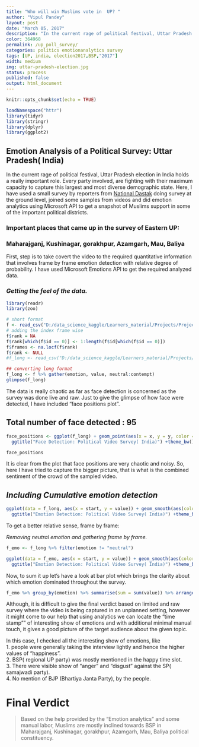 ```yaml
---
title: "Who will win Muslims vote in  UP? "
author: "Vipul Pandey"
layout: post
date: "March 05, 2017"
description: "In the current rage of political festival, Uttar Pradesh election in India holds a really important role. Every party involved, are fighting with their maximum capacity to capture this largest and most diverse demographic state."
color: 364968
permalink: /up_poll_survey/
categories: politics emotionanalytics survey
tags: [UP, india, election2017,BSP,"2017"]
width: medium
img: uttar-pradesh-election.jpg
status: process
published: false
output: html_document
---
```


```r
knitr::opts_chunk$set(echo = TRUE)
```


```r

loadNamespace("httr")
library(tidyr)
library(stringr)
library(dplyr)
library(ggplot2)
```


## Emotion Analysis of a Political Survey: Uttar Pradesh( India)

In the current rage of political festival, Uttar Pradesh election in India holds a really important role. Every party involved, are fighting with their maximum capacity to capture this largest and most diverse demographic state.
Here, I have used a small survey by reporters from [National Dastak](http://www.nationaldastak.com) doing survey at the ground level, joined some samples from videos and did emotion analytics using Microsoft API to get a snapshot of Muslims support in some of the important political districts.

### Important places that came up in the survey of Eastern UP:

### Maharajganj, Kushinagar, gorakhpur, Azamgarh, Mau, Baliya

First, step is to take covert the video to the required quantitative information that involves frame by frame emotion detection with relative degree of probability. I have used Microsoft Emotions API to get the required analyzed data.

### *Getting the feel of the data.*

```r
library(readr)
library(zoo)

# short format
f <- read_csv("D:/data_science_kaggle/Learners_material/Projects/Project_video_emotions/UP election/UP_muslim_pol_survey_short.csv")
# adding the index frame wise
f$rank = NA
f$rank[which(f$id == 0)] <- 1:length(f$id[which(f$id == 0)])
f$frames <- na.locf(f$rank)
f$rank <- NULL
#f_long <- read_csv("D:/data_science_kaggle/Learners_material/Projects/Project_video_emotions/UP #election/UP_muslim_pol_survey.csv")


```
```r
## converting long format
f_long <- f %>% gather(emotion, value, neutral:contempt)
glimpse(f_long)

```

The data is really chaotic as far as face detection is concerned as the survey was done live and raw. Just to give the glimpse of how face were detected, I have included "face positions plot".

## Total number of face detected : 95
```r
face_positions <- ggplot(f_long) + geom_point(aes(x = x, y = y, color = as.factor(id))) + 
  ggtitle("Face Detection: Political Video Survey( India)") +theme_bw()

face_positions

```


It is clear from the plot that face positions are very chaotic and noisy. So, here I have tried to capture the bigger picture, that is what is the combined sentiment of the crowd of the sampled video.

## *Including Cumulative emotion detection*
```r
ggplot(data = f_long, aes(x = start, y = value)) + geom_smooth(aes(color = emotion)) + facet_grid(emotion~.) + xlab("Time(in Ticks)") + ylab("Values")+ 
  ggtitle("Emotion Detection: Political Video Survey( India)") +theme_bw()
```

To get a better relative sense, frame by frame:

*Removing neutral emotion and gathering frame by frame.*

```r
f_emo <- f_long %>% filter(emotion != "neutral")

ggplot(data = f_emo, aes(x = start, y = value)) + geom_smooth(aes(color = emotion)) + facet_grid(emotion~.) + xlab("Time(in Ticks)") + ylab("Values")+ 
  ggtitle("Emotion Detection: Political Video Survey( India)") +theme_bw()

```


Now, to sum it up let's have a look at bar plot which brings the clarity about which emotion dominated throughout the survey.

```r
f_emo %>% group_by(emotion) %>% summarise(sum = sum(value)) %>% arrange(sum) %>% ggplot(aes(x = emotion, y = sum)) + geom_bar(stat = "identity",aes( color = emotion,fill = emotion)) + theme_bw()

```

Although, it is difficult to give the final verdict based on limited and raw survey where the video is being captured in an unplanned setting, however it might come to our help that using analytics we can locate the "time stamp"" of interesting show of emotions and with additional minimal manual touch, it gives a good picture of the target audience about the given topic.   

In this case, I checked all the interesting show of emotions, like    
1. people were generally taking the interview lightly and hence the higher values of "happiness".    
2. BSP( regional UP party) was mostly mentioned in the happy time slot.     
3. There were visible show of "anger" and "disgust" against the SP( samajwadi party).    
4. No mention of BJP (Bhartiya Janta Party), by the people.     

# Final Verdict 

>Based on the help provided by the "Emotion analytics" and some manual labor, Muslims are mostly inclined towards BSP in  Maharajganj, Kushinagar, gorakhpur, Azamgarh, Mau, Baliya political constituency.


